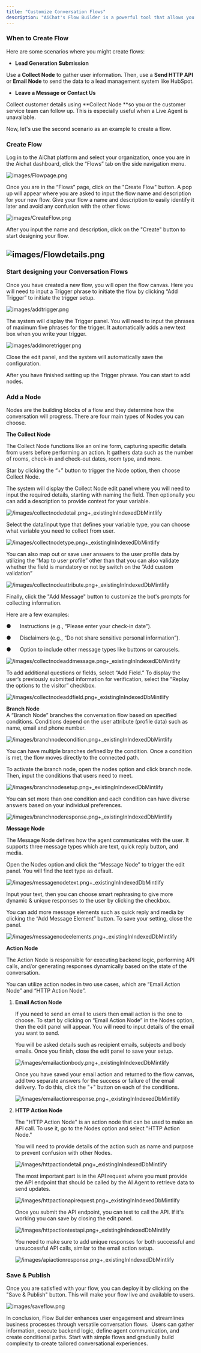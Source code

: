 ```yaml
---
title: "Customize Conversation Flows"
description: "AiChat's Flow Builder is a powerful tool that allows you to create advanced conversation flows. With Flow Builder, you can create more engaging and dynamic conversations that respond to user input in a variety of ways. This guide will offer you further details about flow and how to configure it."
---
```


### When to Create Flow

Here are some scenarios where you might create flows:

- **Lead Generation Submission**

Use a **Collect Node** to gather user information. Then, use a **Send HTTP API** or **Email Node** to send the data to a lead management system like HubSpot.

- **Leave a Message or Contact Us**

Collect customer details using **Collect Node **so you or the customer service team can follow up. This is especially useful when a Live Agent is unavailable.

Now, let's use the second scenario as an example to create a flow.

### Create Flow

Log in to the AiChat platform and select your organization, once you are in the Aichat dashboard, click the “Flows” tab on the side navigation menu.

![images/Flowpage.png](/images/Flowpage.png)

Once you are in the “Flows” page, click on the "Create Flow" button. A pop up will appear where you are asked to input the flow name and description for your new flow. Give your flow a name and description to easily identify it later and avoid any confusion with the other flows

![images/CreateFlow.png](/images/CreateFlow.png)

After you input the name and description, click on the "Create" button to start designing your flow.

## ![images/Flowdetails.png](/images/Flowdetails.png)

### Start designing your Conversation Flows

Once you have created a new flow, you will open the flow canvas. Here you will need to input a Trigger phrase to initiate the flow by clicking “Add Trigger” to initiate the trigger setup.

![images/addtrigger.png](/images/addtrigger.png)

The system will display the Trigger panel. You will need to input the phrases of maximum five phrases for the trigger. It automatically adds a new text box when you write your trigger.

![images/addmoretrigger.png](/images/addmoretrigger.png)

Close the edit panel, and the system will automatically save the configuration.

After you have finished setting up the Trigger phrase. You can start to add nodes.

### Add a Node

Nodes are the building blocks of a flow and they determine how the conversation will progress. There are four main types of Nodes you can choose.

**The Collect Node**

The Collect Node functions like an online form, capturing specific details from users before performing an action. It gathers data such as the number of rooms, check-in and check-out dates, room type, and more.

Star by clicking the “\+” button to trigger the Node option, then choose Collect Node.

The system will display the Collect Node edit panel where you will need to input the required details, starting with naming the field. Then optionally you can add a description to provide context for your variable.

![/images/collectnodedetail.png\+\_existingInIndexedDbMintlify](/images/collectnodedetail.png)

Select the data/input type that defines your variable type, you can choose what variable you need to collect from user.

![/images/collectnodetype.png\+\_existingInIndexedDbMintlify](/images/collectnodetype.png)

You can also map out or save user answers to the user profile data by utilizing the “Map to user profile” other than that you can also validate whether the field is mandatory or not by switch on the “Add custom validation”

![/images/collectnodeattribute.png\+\_existingInIndexedDbMintlify](/images/collectnodeattribute.png)

Finally, click the "Add Message" button to customize the bot's prompts for collecting information.

<Tip>
  Here are a few examples:

  ●      Instructions (e.g., “Please enter your check-in date”).

  ●      Disclaimers (e.g., “Do not share sensitive personal information”).

  ●      Option to include other message types like buttons or carousels.
</Tip>

![/images/collectnodeaddmessage.png\+\_existingInIndexedDbMintlify](/images/collectnodeaddmessage.png)

To add additional questions or fields, select “Add Field.” To display the user’s previously submitted information for verification, select the “Replay the options to the visitor” checkbox.

![/images/collectnodeaddfield.png\+\_existingInIndexedDbMintlify](/images/collectnodeaddfield.png)

**Branch Node**\
A “Branch Node” branches the conversation flow based on specified conditions. Conditions depend on the user attribute (profile data) such as name, email and phone number.

![/images/branchnodecondition.png\+\_existingInIndexedDbMintlify](/images/branchnodecondition.png)

You can have multiple branches defined by the condition. Once a condition is met, the flow moves directly to the connected path.

To activate the branch node, open the nodes option and click branch node. Then, input the conditions that users need to meet.

![/images/branchnodesetup.png\+\_existingInIndexedDbMintlify](/images/branchnodesetup.png)

You can set more than one condition and each condition can have diverse answers based on your individual preferences.

![/images/branchnoderesponse.png\+\_existingInIndexedDbMintlify](/images/branchnoderesponse.png)

**Message Node**

The Message Node defines how the agent communicates with the user. It supports three message types which are text, quick reply button, and media.

Open the Nodes option and click the “Message Node” to trigger the edit panel. You will find the text type as default.

![/images/messagenodetext.png\+\_existingInIndexedDbMintlify](/images/messagenodetext.png)

Input your text, then you can choose smart rephrasing to give more dynamic & unique responses to the user by clicking the checkbox.

You can add more message elements such as quick reply and media by clicking the “Add Message Element” button. To save your setting, close the panel.

![/images/messagenodeelements.png\+\_existingInIndexedDbMintlify](/images/messagenodeelements.png)

**Action Node**

The Action Node is responsible for executing backend logic, performing API calls, and/or generating responses dynamically based on the state of the conversation.

You can utilize action nodes in two use cases, which are “Email Action Node” and “HTTP Action Node”.

1. **Email Action Node**

   If you need to send an email to users then email action is the one to choose. To start by clicking on “Email Action Node” in the Nodes option, then the edit panel will appear. You will need to input details of the email you want to send.

   You will be asked details such as recipient emails, subjects and body emails. Once you finish, close the edit panel to save your setup.

   ![/images/emailactionbody.png\+\_existingInIndexedDbMintlify](/images/emailactionbody.png)

   Once you have saved your email action and returned to the flow canvas, add two separate answers for the success or failure of the email delivery. To do this, click the "\+" button on each of the conditions.

   ![/images/emailactionresponse.png\+\_existingInIndexedDbMintlify](/images/emailactionresponse.png)
2. **HTTP Action Node**

   The "HTTP Action Node" is an action node that can be used to make an API call. To use it, go to the Nodes option and select "HTTP Action Node."

   You will need to provide details of the action such as name and purpose to prevent confusion with other Nodes.

   ![/images/httpactiondetail.png\+\_existingInIndexedDbMintlify](/images/httpactiondetail.png)

   The most important part is in the API request where you must provide the API endpoint that should be called by the AI Agent to retrieve data to send updates.

   ![/images/httpactionapirequest.png\+\_existingInIndexedDbMintlify](/images/httpactionapirequest.png)

   Once you submit the API endpoint, you can test to call the API. If it's working you can save by closing the edit panel.

   ![/images/httpactiontestapi.png\+\_existingInIndexedDbMintlify](/images/httpactiontestapi.png)

   You need to make sure to add unique responses for both successful and unsuccessful API calls, similar to the email action setup.

   ![/images/apiactionresponse.png\+\_existingInIndexedDbMintlify](/images/apiactionresponse.png)

### Save & Publish

Once you are satisfied with your flow, you can deploy it by clicking on the "Save & Publish" button. This will make your flow live and available to users.

![images/saveflow.png](/images/saveflow.png)

In conclusion, Flow Builder enhances user engagement and streamlines business processes through versatile conversation flows.  Users can gather information, execute backend logic, define agent communication, and create conditional paths. Start with simple flows and gradually build complexity to create tailored conversational experiences.